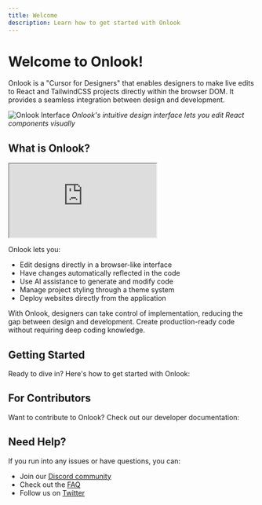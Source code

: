 ```yaml
---
title: Welcome
description: Learn how to get started with Onlook
---
```


# Welcome to Onlook!

Onlook is a "Cursor for Designers" that enables designers to make live edits to React and TailwindCSS projects directly within the browser DOM. It provides a seamless integration between design and development.

![Onlook Interface](/images/onlook-interface.png)
*Onlook's intuitive design interface lets you edit React components visually*

## What is Onlook?

<div className="relative h-[500px] overflow-hidden">
  <iframe
    className="absolute top-0 left-0 h-full w-full"
    src="https://www.youtube.com/embed/RjFBUkVfy1E"
    title="Cursor for Designers"
    allow="accelerometer; autoplay; clipboard-write; encrypted-media; gyroscope; picture-in-picture; web-share"
    allowFullScreen
  ></iframe>
</div>

Onlook lets you:

- Edit designs directly in a browser-like interface
- Have changes automatically reflected in the code
- Use AI assistance to generate and modify code
- Manage project styling through a theme system
- Deploy websites directly from the application

With Onlook, designers can take control of implementation, reducing the gap between design and development. Create production-ready code without requiring deep coding knowledge.

## Getting Started

Ready to dive in? Here's how to get started with Onlook:

<Cards>
  <Card title="Feature Overview" href="/getting-started/core-features" />
  <Card title="UI Overview" href="/getting-started/ui-overview" />
  <Card title="Creating Your First Project" href="/getting-started/first-project" />
</Cards>

## For Contributors

Want to contribute to Onlook? Check out our developer documentation:

<Cards>
  <Card title="How to Contribute" href="/contributing/developers" />
  <Card title="Run Onlook Locally" href="/contributing/developers/running-locally" />
  <Card title="Onlook Architecture" href="/contributing/developers/architecture" />
</Cards>

## Need Help?

If you run into any issues or have questions, you can:

- Join our [Discord community](https://discord.gg/hERDfFZCsH)
- Check out the [FAQ](/faq)
- Follow us on [Twitter](https://twitter.com/onlookdev)
